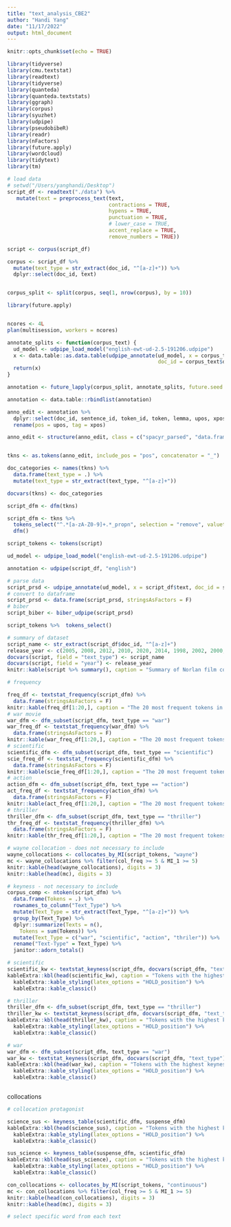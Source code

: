 ```yaml
---
title: "text_analysis_CBE2"
author: "Handi Yang"
date: "11/17/2022"
output: html_document
---
```


```r
knitr::opts_chunk$set(echo = TRUE)
```

```r
library(tidyverse)
library(cmu.textstat)
library(readtext)
library(tidyverse)
library(quanteda)
library(quanteda.textstats)
library(ggraph)
library(corpus)
library(syuzhet)
library(udpipe)
library(pseudobibeR)
library(readr)
library(nFactors)
library(future.apply)
library(wordcloud)
library(tidytext)
library(tm)
```

```r
# load data
# setwd("/Users/yanghandi/Desktop")
script_df <- readtext("./data") %>%
   mutate(text = preprocess_text(text,
                                 contractions = TRUE,
                                 hypens = TRUE,
                                 punctuation = TRUE,
                                 # lower_case = TRUE,
                                 accent_replace = TRUE,
                                 remove_numbers = TRUE))

script <- corpus(script_df)

corpus <- script_df %>%
  mutate(text_type = str_extract(doc_id, "^[a-z]+")) %>%
  dplyr::select(doc_id, text)


corpus_split <- split(corpus, seq(1, nrow(corpus), by = 10))

library(future.apply)


ncores <- 4L
plan(multisession, workers = ncores)

annotate_splits <- function(corpus_text) {
  ud_model <- udpipe_load_model("english-ewt-ud-2.5-191206.udpipe")
  x <- data.table::as.data.table(udpipe_annotate(ud_model, x = corpus_text$text,
                                                 doc_id = corpus_text$doc_id))
  return(x)
}

annotation <- future_lapply(corpus_split, annotate_splits, future.seed = T)

annotation <- data.table::rbindlist(annotation)

anno_edit <- annotation %>%
  dplyr::select(doc_id, sentence_id, token_id, token, lemma, upos, xpos, head_token_id, dep_rel) %>%
  rename(pos = upos, tag = xpos)

anno_edit <- structure(anno_edit, class = c("spacyr_parsed", "data.frame"))


tkns <- as.tokens(anno_edit, include_pos = "pos", concatenator = "_")

doc_categories <- names(tkns) %>%
  data.frame(text_type = .) %>%
  mutate(text_type = str_extract(text_type, "^[a-z]+"))

docvars(tkns) <- doc_categories

script_dfm <- dfm(tkns)

script_dfm <- tkns %>%
  tokens_select("^.*[a-zA-Z0-9]+.*_propn", selection = "remove", valuetype = "regex", case_insensitive = T) %>%
  dfm()

script_tokens <- tokens(script)

```

```r
ud_model <- udpipe_load_model("english-ewt-ud-2.5-191206.udpipe")

annotation <- udpipe(script_df, "english")

# parse data
script_prsd <- udpipe_annotate(ud_model, x = script_df$text, doc_id = script_df$doc_id)
# convert to dataframe
script_prsd <- data.frame(script_prsd, stringsAsFactors = F)
# biber
script_biber <- biber_udpipe(script_prsd)
```
```r
script_tokens %>%  tokens_select()
```



```r
# summary of dataset
script_name <- str_extract(script_df$doc_id, "^[a-z]+")
release_year <- c(2005, 2008, 2012, 2010, 2020, 2014, 1998, 2002, 2000, 2006, 2017)
docvars(script, field = "text_type") <- script_name
docvars(script, field = "year") <- release_year
knitr::kable(script %>% summary(), caption = "Summary of Norlan film corpus.")
```

```r
# frequency

freq_df <- textstat_frequency(script_dfm) %>%
  data.frame(stringsAsFactors = F)
knitr::kable(freq_df[1:20,], caption = "The 20 most frequent tokens in the script corpus.")
# war movie
war_dfm <- dfm_subset(script_dfm, text_type == "war")
war_freq_df <- textstat_frequency(war_dfm) %>%
  data.frame(stringsAsFactors = F)
knitr::kable(war_freq_df[1:20,], caption = "The 20 most frequent tokens in the war movie corpus.")
# scientific
scientific_dfm <- dfm_subset(script_dfm, text_type == "scientific")
scie_freq_df <- textstat_frequency(scientific_dfm) %>%
  data.frame(stringsAsFactors = F)
knitr::kable(scie_freq_df[1:20,], caption = "The 20 most frequent tokens in the scientific movie corpus.")
# action
action_dfm <- dfm_subset(script_dfm, text_type == "action")
act_freq_df <- textstat_frequency(action_dfm) %>%
  data.frame(stringsAsFactors = F)
knitr::kable(act_freq_df[1:20,], caption = "The 20 most frequent tokens in the actio n movie corpus.")
# thriller
thriller_dfm <- dfm_subset(script_dfm, text_type == "thriller")
thr_freq_df <- textstat_frequency(thriller_dfm) %>%
  data.frame(stringsAsFactors = F)
knitr::kable(thr_freq_df[1:20,], caption = "The 20 most frequent tokens in the thriller movie corpus.")
```

```r
# wayne collocation - does not necessary to include
wayne_collocations <- collocates_by_MI(script_tokens, "wayne")
mc <- wayne_collocations %>% filter(col_freq >= 5 & MI_1 >= 5)
knitr::kable(head(wayne_collocations), digits = 3)
knitr::kable(head(mc), digits = 3)
```

```r
# keyness - not necessary to include
corpus_comp <- ntoken(script_dfm) %>% 
  data.frame(Tokens = .) %>%
  rownames_to_column("Text_Type") %>%
  mutate(Text_Type = str_extract(Text_Type, "^[a-z]+")) %>%
  group_by(Text_Type) %>%
  dplyr::summarize(Texts = n(),
    Tokens = sum(Tokens)) %>%
  mutate(Text_Type = c("war", "scientific", "action", "thriler")) %>%
  rename("Text-Type" = Text_Type) %>%
  janitor::adorn_totals()
```

```r
# scientific
scientific_kw <- textstat_keyness(script_dfm, docvars(script_dfm, "text_type") == "scientific", measure = "lr")
kableExtra::kbl(head(scientific_kw), caption = "Tokens with the highest keyness values in the scientific text-type when compared to the rest of the sample corpus.", booktabs = T, linesep = "", digits = 2) %>%
  kableExtra::kable_styling(latex_options = "HOLD_position") %>%
  kableExtra::kable_classic()
```
```r
# thriller
thriller_dfm <- dfm_subset(script_dfm, text_type == "thriller")
thriller_kw <- textstat_keyness(script_dfm, docvars(script_dfm, "text_type") == "thriller", measure = "lr")
kableExtra::kbl(head(thriller_kw), caption = "Tokens with the highest keyness values in the thriller text-type when compared to the rest of the sample corpus.", booktabs = T, linesep = "", digits = 2) %>%
  kableExtra::kable_styling(latex_options = "HOLD_position") %>%
  kableExtra::kable_classic()
```
```r
# war
war_dfm <- dfm_subset(script_dfm, text_type == "war")
war_kw <- textstat_keyness(script_dfm, docvars(script_dfm, "text_type") == "war", measure = "lr")
kableExtra::kbl(head(war_kw), caption = "Tokens with the highest keyness values in the war text-type when compared to the rest of the sample corpus.", booktabs = T, linesep = "", digits = 2) %>%
  kableExtra::kable_styling(latex_options = "HOLD_position") %>%
  kableExtra::kable_classic()
```

```r

```

collocations
```r
# collocation protagonist
```

```r
science_sus <- keyness_table(scientific_dfm, suspense_dfm)
kableExtra::kbl(head(science_sus), caption = "Tokens with the highest keyness values in the scientific movie when compared to other genre.", booktabs = T, linesep = "", digits = 2) %>%
  kableExtra::kable_styling(latex_options = "HOLD_position") %>%
  kableExtra::kable_classic()
```
```r
sus_science <- keyness_table(suspense_dfm, scientific_dfm)
kableExtra::kbl(head(sus_science), caption = "Tokens with the highest keyness values in the suspense movie when compared to the scientific movie.", booktabs = T, linesep = "", digits = 2) %>%
  kableExtra::kable_styling(latex_options = "HOLD_position") %>%
  kableExtra::kable_classic()

```
```r
con_collocations <- collocates_by_MI(script_tokens, "continuous")
mc <- con_collocations %>% filter(col_freq >= 5 & MI_1 >= 5)
knitr::kable(head(con_collocations), digits = 3)
knitr::kable(head(mc), digits = 3)
```

```r
# select specific word from each text

```



